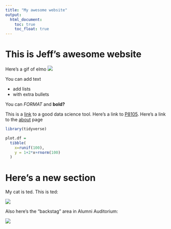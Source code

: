 ```yaml
---
title: "My awesome website"
output: 
  html_document:
    toc: true
    toc_float: true
---
```


# This is Jeff's awesome website

Here's a gif of elmo
![](https://media.giphy.com/media/drXGoW1iudhKw/giphy.gif)

You can add text

* add lists
* with extra bullets

You can *FORMAT* and **bold?**

This is a [link](https://www.google.com/) to a good data science tool. Here's a link to [P8105](https://www.google.com/). Here's a link to the [about](about.html) page

```r
library(tidyverse)

plot.df = 
  tibble(
    x=runif(100),
    y = 1+2*x+rnorm(100)
  )


```


# Here's a new section
My cat is ted. This is ted:

![](images/ted.jpg)

Also here's the "backstag" area in Alumni Auditorium:

![](images/ted.jpg)



